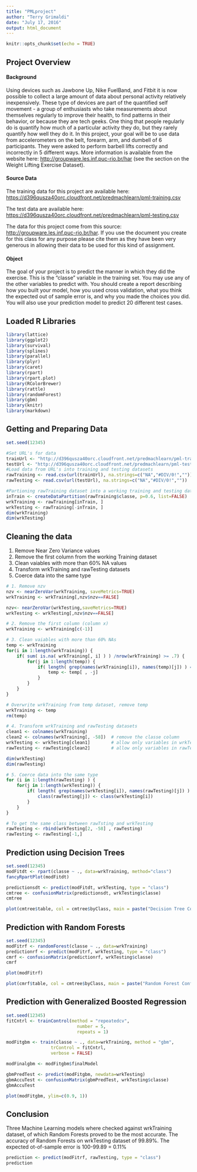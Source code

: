 ```yaml
---
title: "PMLproject"
author: "Terry Grimaldi"
date: "July 17, 2016"
output: html_document
---
```


```r
knitr::opts_chunk$set(echo = TRUE)
```

## Project Overview  
#### Background  
Using devices such as Jawbone Up, Nike FuelBand, and Fitbit it is now possible to collect a large amount of data about personal activity relatively inexpensively. These type of devices are part of the quantified self movement - a group of enthusiasts who take measurements about themselves regularly to improve their health, to find patterns in their behavior, or because they are tech geeks. One thing that people regularly do is quantify how much of a particular activity they do, but they rarely quantify how well they do it. In this project, your goal will be to use data from accelerometers on the belt, forearm, arm, and dumbell of 6 participants. They were asked to perform barbell lifts correctly and incorrectly in 5 different ways. More information is available from the website here: <http://groupware.les.inf.puc-rio.br/har> (see the section on the Weight Lifting Exercise Dataset).  

#### Source Data  
The training data for this project are available here: <https://d396qusza40orc.cloudfront.net/predmachlearn/pml-training.csv>  

The test data are available here: <https://d396qusza40orc.cloudfront.net/predmachlearn/pml-testing.csv>  

The data for this project come from this source: <http://groupware.les.inf.puc-rio.br/har>. If you use the document you create for this class for any purpose please cite them as they have been very generous in allowing their data to be used for this kind of assignment.

#### Object  
The goal of your project is to predict the manner in which they did the exercise. This is the "classe" variable in the training set. You may use any of the other variables to predict with. You should create a report describing how you built your model, how you used cross validation, what you think the expected out of sample error is, and why you made the choices you did. You will also use your prediction model to predict 20 different test cases.  

## Loaded R Libraries  
```R
library(lattice)
library(ggplot2)
library(survival)
library(splines)
library(parallel)
library(plyr)
library(caret)
library(rpart)
library(rpart.plot)
library(RColorBrewer)
library(rattle)
library(randomForest)
library(gbm)
library(knitr)
library(markdown)
```   
## Getting and Preparing Data  
```R
set.seed(12345)

#Set URL's for data
trainUrl <- "http://d396qusza40orc.cloudfront.net/predmachlearn/pml-training.csv"
testUrl <- "http://d396qusza40orc.cloudfront.net/predmachlearn/pml-testing.csv"
#Load data from URL's into training and testing datasets
rawTraining <- read.csv(url(trainUrl), na.strings=c("NA","#DIV/0!",""))
rawTesting <- read.csv(url(testUrl), na.strings=c("NA","#DIV/0!",""))

#Partioning rawTraining dataset into a working training and testing datasets, using a 60/40 split
inTrain <- createDataPartition(rawTraining$classe, p=0.6, list=FALSE)
wrkTraining <- rawTraining[inTrain, ]
wrkTesting <- rawTraining[-inTrain, ]
dim(wrkTraining)
dim(wrkTesting)
```   
## Cleaning the data  
1. Remove Near Zero Variance values    
2. Remove the first column from the working Training dataset  
3. Clean vaiables with more than 60% NA values  
4. Transform wrkTraining and rawTesting datasets  
5. Coerce data into the same type  
```R
# 1. Remove nzv
nzv <- nearZeroVar(wrkTraining, saveMetrics=TRUE)
wrkTraining <- wrkTraining[,nzv$nzv==FALSE]

nzv<- nearZeroVar(wrkTesting,saveMetrics=TRUE)
wrkTesting <- wrkTesting[,nzv$nzv==FALSE]

# 2. Remove the first column (column x)
wrkTraining <- wrkTraining[c(-1)]

# 3. Clean vaiables with more than 60% NAs
temp <- wrkTraining
for(i in 1:length(wrkTraining)) {
    if( sum( is.na( wrkTraining[, i] ) ) /nrow(wrkTraining) >= .7) {
        for(j in 1:length(temp)) {
            if( length( grep(names(wrkTraining[i]), names(temp)[j]) ) == 1)  {
                temp <- temp[ , -j]
            }   
        } 
    }
}

# Overwrite wrkTraining from temp dataset, remove temp
wrkTraining <- temp
rm(temp)

# 4. Transform wrkTraining and rawTesting datasets  
clean1 <- colnames(wrkTraining)
clean2 <- colnames(wrkTraining[, -58])  # remove the classe column
wrkTesting <- wrkTesting[clean1]        # allow only variables in wrkTesting that are also in wrkTraining
rawTesting <- rawTesting[clean2]        # allow only variables in rawTesting that are also in wrkTraining

dim(wrkTesting)
dim(rawTesting)

# 5. Coerce data into the same type  
for (i in 1:length(rawTesting) ) {
    for(j in 1:length(wrkTesting)) {
        if( length( grep(names(wrkTesting[i]), names(rawTesting)[j]) ) == 1)  {
            class(rawTesting[j]) <- class(wrkTesting[i])
        }      
    }      
}

# To get the same class between rawTsting and wrkTesting
rawTesting <- rbind(wrkTesting[2, -58] , rawTesting)
rawTesting <- rawTesting[-1,]
```  



## Prediction using Decision Trees
```R
set.seed(12345)
modFitdt <- rpart(classe ~ ., data=wrkTraining, method="class")
fancyRpartPlot(modFitdt) 

predictionsdt <- predict(modFitdt, wrkTesting, type = "class")
cmtree <- confusionMatrix(predictionsdt, wrkTesting$classe)
cmtree 

plot(cmtree$table, col = cmtree$byClass, main = paste("Decision Tree Confusion Matrix: Accuracy =", round(cmtree$overall['Accuracy'], 4)))
``` 

## Prediction with Random Forests
```R
set.seed(12345)
modFitrf <- randomForest(classe ~ ., data=wrkTraining)
predictionrf <- predict(modFitrf, wrkTesting, type = "class")
cmrf <- confusionMatrix(predictionrf, wrkTesting$classe)
cmrf

plot(modFitrf)

plot(cmrf$table, col = cmtree$byClass, main = paste("Random Forest Confusion Matrix: Accuracy =", round(cmrf$overall['Accuracy'], 4)))
``` 

## Prediction with Generalized Boosted Regression
```R
set.seed(12345)
fitCntrl <- trainControl(method = "repeatedcv",
                           number = 5,
                           repeats = 1)

modFitgbm <- train(classe ~ ., data=wrkTraining, method = "gbm",
                 trControl = fitCntrl,
                 verbose = FALSE)

modFinalgbm <- modFitgbm$finalModel

gbmPredTest <- predict(modFitgbm, newdata=wrkTesting)
gbmAccuTest <- confusionMatrix(gbmPredTest, wrkTesting$classe)
gbmAccuTest

plot(modFitgbm, ylim=c(0.9, 1))
``` 

## Conclusion  
Three Machine Learning models where checked against wrkTraining dataset, of which Random Forests proved to be the most accurate. The accuracy of Random Forests on wrkTesting dataset of 99.89%. The expected ot-of-sample error is 100-99.89 = 0.11% 

```R
prediction <- predict(modFitrf, rawTesting, type = "class")
prediction
``` 






